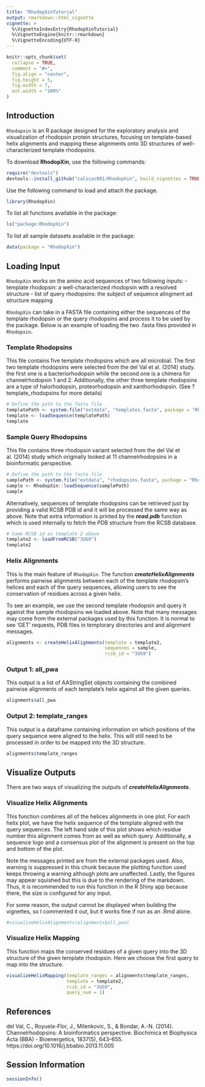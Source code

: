 ```yaml
---
title: "RhodopXinTutorial"
output: rmarkdown::html_vignette
vignette: >
  %\VignetteIndexEntry{RhodopXinTutorial}
  %\VignetteEngine{knitr::rmarkdown}
  %\VignetteEncoding{UTF-8}
---
```


```r
knitr::opts_chunk$set(
  collapse = TRUE,
  comment = "#>",
  fig.align = "center",
  fig.height = 5,
  fig.width = 7,
  out.width = "100%"
)
```

## Introduction

`Rhodopxin` is an R package designed for the exploratory analysis and visualization of rhodopsin protein structures, focusing on template-based helix alignments and mapping these alignments onto 3D structures of well-characterized template rhodopsins.

To download **RhodopXin**, use the following commands:

```r
require("devtools")
devtools::install_github("calicac001/RhodopXin", build_vignettes = TRUE)
```

Use the following command to load and attach the package.

```r
library(RhodopXin)
```

To list all functions available in the package:
```r
ls("package:RhodopXin")
```

To list all sample datasets available in the package:
```r
data(package = "RhodopXin")
```

## Loading Input

`RhodopXin` works on the amino acid sequences of two following inputs: 
- template rhodopsin: a well-characterized rhodopsin with a resolved structure
- list of query rhodopsins: the subject of sequence alingment ad structure mapping

`RhodopXin` can take in a FASTA file containing either the sequences of the 
template rhodopsin or the query rhodopsins and process it to be used by the package.
Below is an example of loading the two .fasta files provided in `Rhodopxin`.

### Template Rhodopsins
This file contains five template rhodopsins which are all microbial. The first two 
template rhodopsins were selected from the del Val et al. (2014) study. the first
one is a bacteriorhodopsin while the second one is a chimera for channelrhodopsin 
1 and 2. Additionally, the other three template rhodopsins are a type of halorhodopsin, 
proteorhodopsin and xanthorhodopsin. (See ?template_rhodopsins for more details)
```r
# Define the path to the fasta file
templatePath <- system.file("extdata", "templates.fasta", package = "RhodopXin")
template <- loadSequence(templatePath)
template
```

### Sample Query Rhodopsins
This file contains three rhodopsin variant selected from the del Val et al. (2014) 
study  which originally looked at 11 channelrhodopsins in a bioinformatic perspective.
```r
# Define the path to the fasta file
samplePath <- system.file("extdata", "rhodopsins.fasta", package = "RhodopXin")
sample <- RhodopXin::loadSequence(samplePath)
sample
```
Alternatively, sequences of template rhodopsins can be retrieved just by providing
a valid RCSB PDB id and it will be processed the same way as above. Note that extra
information is printed by the ***read.pdb*** function which is used internally
to fetch the PDB structure from the RCSB database.
```r
# Same RCSB id as template 2 above
template2 <- loadFromRCSB("3UG9")
template2
```

### Helix Alignments

This is the main feature of `RhodopXin`. The function ***createHelixAlignments***
performs pairwise alignments between each of the template rhodopsin's helices and 
each of the query sequences, allowing users to see the conservation of residues 
across a given helix.

To see an example, we use the second template rhodopsin and query it against the
sample rhodopsins we loaded above. Note that many messages may come from the external
packages used by this function. It is normal to see 'GET' requests, PDB files in
templorary directories and and alignment messages.
```r
alignments <- createHelixAlignments(template = template2, 
                                    sequences = sample, 
                                    rcsb_id = "3UG9")

```
### Output 1: all_pwa
This output is a list of AAStringSet objects containing the combined pairwise alignments
of each template's helix against all the given queries.
```r
alignments$all_pwa
```

### Output 2: template_ranges
This output is a dataframe containing information on which positions of the query 
sequence were aligned to the helix. This will still need to be processed in order
to be mapped into the 3D structure.
```r
alignments$template_ranges
```
## Visualize Outputs
There are two ways of visualizing the outputs of ***createHelixAlignments***.

### Visualize Helix Alignments
This function combines all of the helices alignments in one plot. For each helix plot,
we have the helix sequence of the template aligned with the query sequences. The 
left hand side of this plot shows which residue number this alignment comes from 
as well as which query. Additionally, a sequence logo and a consensus plot of the 
alignment is present on the top and bottom of the plot.

Note the messages printed are from the external packages used. Also, warning is 
suppressed in this chunk because the plotting function used keeps throwing a 
warning although plots are unaffected. Lastly, the figures may appear squished
but this is due to the rendering of the markdown. Thus, it is recommended to run
this function in the R Shiny app because there, the size is configured for any input.

For some reason, the output cannot be displayed when building the vignettes, so
I commented it out, but it works fine if run as an .Rmd alone.
```r
#visualizeHelixAlignments(alignments$all_pwa)
```

### Visualize Helix Mapping
This function maps the conserved residues of a given query into the 3D structure 
of the given template rhodopsin. Here we choose the first query to map into the
structure.
```r
visualizeHelixMapping(template_ranges = alignments$template_ranges, 
                      template = template2, 
                      rcsb_id = "3UG9", 
                      query_num = 1)
```


## References
del Val, C., Royuela-Flor, J., Milenkovic, S., & Bondar, A.-N. (2014).
Channelrhodopsins: A bioinformatics perspective. Biochimica et Biophysica Acta
(BBA) - Bioenergetics, 1837(5), 643–655. https://doi.org/10.1016/j.bbabio.2013.11.005

## Session Information

```r
sessionInfo()
```

